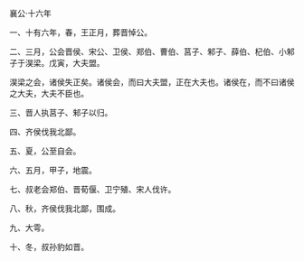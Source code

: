

襄公·十六年

一、十有六年，春，王正月，葬晋悼公。

二、三月，公会晋侯、宋公、卫侯、郑伯、曹伯、莒子、邾子、薛伯、杞伯、小邾子于淏梁。戊寅，大夫盟。

淏梁之会，诸侯失正矣。诸侯会，而曰大夫盟，正在大夫也。诸侯在，而不曰诸侯之大夫，大夫不臣也。

三、晋人执莒子、邾子以归。

四、齐侯伐我北鄙。

五、夏，公至自会。

六、五月，甲子，地震。

七、叔老会郑伯、晋荀偃、卫宁殖、宋人伐许。

八、秋，齐侯伐我北鄙，围成。

九、大雩。

十、冬，叔孙豹如晋。

